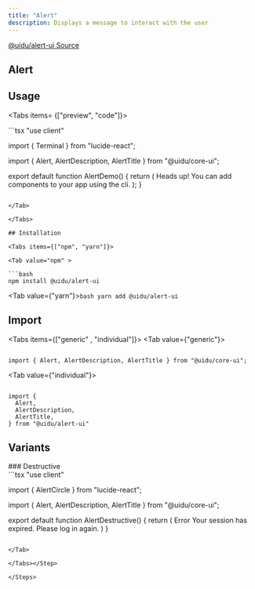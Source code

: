```yaml
---
title: "Alert"
description: Displays a message to interact with the user
---
```



<div className="flex items-center ">
  <a
    className="mr-4 "
    href="https://www.npmjs.com/package/@uidu/alert-ui"
    target="_blank"
  >
    @uidu/alert-ui
  </a>
  <a
    className="mx-4"
    href="https://github.com/uidu-org/Guidu-native/tree/main/packages/web/components/core/alert"
    target="_blank"
  >
    Source
  </a>
</div>

## Alert

<AlertDemo />

## Usage

<Tabs items= {["preview", "code"]}>
  <Tab value="preview">
    <div className=" h-80 p-16 flex items-center justify-center">
     <AlertDemo />
    </div>

  </Tab>
  <Tab value="code">
  ```tsx
    "use client"

import { Terminal } from "lucide-react";

import { Alert, AlertDescription, AlertTitle } from "@uidu/core-ui";

export default function AlertDemo() {
  return (
    <Alert>
      <Terminal className="h-4 w-4" />
      <AlertTitle>Heads up!</AlertTitle>
      <AlertDescription>
        You can add components to your app using the cli.
      </AlertDescription>
    </Alert>
  );
}

````

</Tab>

</Tabs>

## Installation

<Tabs items={["npm", "yarn"]}>

<Tab value="npm" >

```bash
npm install @uidu/alert-ui
````

</Tab>

<Tab value={"yarn"}>```bash yarn add @uidu/alert-ui ```</Tab>

</Tabs>

## Import

<Tabs items={["generic" , "individual"]}>
<Tab value={"generic"}>
```tsx

import { Alert, AlertDescription, AlertTitle } from "@uidu/core-ui";

````
</Tab>

<Tab value={"individual"}>
```tsx

import {
  Alert,
  AlertDescription,
  AlertTitle,
} from "@uidu/alert-ui"

````

</Tab>
</Tabs>

## Variants

<Steps>

<Step>
### Destructive
<Tabs items={["preview", "code"]}>

<Tab value="preview">
    <div className=" h-80 p-16 flex items-center justify-center">
    <AlertDestructive />
    </div>

</Tab>
<Tab value="code">
```tsx
"use client"

import { AlertCircle } from "lucide-react";

import { Alert, AlertDescription, AlertTitle } from "@uidu/core-ui";

export default function AlertDestructive() {
  return (
    <Alert variant="destructive">
      <AlertCircle className="h-4 w-4" />
      <AlertTitle>Error</AlertTitle>
      <AlertDescription>
        Your session has expired. Please log in again.
      </AlertDescription>
    </Alert>
  )
}
```

</Tab>

</Tabs></Step>

</Steps>
